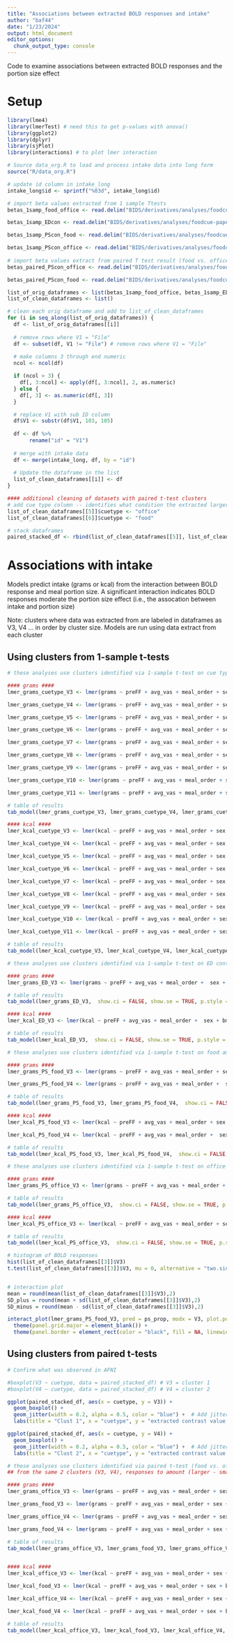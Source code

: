 ```yaml
---
title: "Associations between extracted BOLD responses and intake"
author: "baf44"
date: "1/23/2024"
output: html_document
editor_options: 
  chunk_output_type: console
---
```


Code to examine associations between extracted BOLD responses and the portion size effect

# Setup

```r
library(lme4)
library(lmerTest) # need this to get p-values with anova()
library(ggplot2)
library(dplyr)
library(sjPlot)
library(interactions) # to plot lmer interaction

# Source data_org.R to load and process intake data into long form
source("R/data_org.R")

# update id column in intake_long
intake_long$id <- sprintf("%03d", intake_long$id)

# import beta values extracted from 1 sample Ttests
betas_1samp_food_office <- read.delim("BIDS/derivatives/analyses/foodcue-paper1/level2/1sampleT/ped_fd-0.9_b20_3runs_noGSR_03-21-23/betas_clust_mask_1samp_Food-Office.txt", header=FALSE)

betas_1samp_EDcon <- read.delim("BIDS/derivatives/analyses/foodcue-paper1/level2/1sampleT/ped_fd-0.9_b20_3runs_noGSR_03-21-23/betas_clust_mask_1samp_High-Low_allPS.txt", header=FALSE)

betas_1samp_PScon_food <- read.delim("BIDS/derivatives/analyses/foodcue-paper1/level2/1sampleT/ped_fd-0.9_b20_3runs_noGSR_03-21-23/betas_clust_mask_1samp_Large-Small_allED.txt", header=FALSE)

betas_1samp_PScon_office <- read.delim("BIDS/derivatives/analyses/foodcue-paper1/level2/1sampleT/ped_fd-0.9_b20_3runs_noGSR_03-21-23/betas_clust_mask_1samp_OfficeLarge-Small.txt", header=FALSE)
 
# import beta values extract from paired T test result (food vs. office, PS contrast)
betas_paired_PScon_office <- read.delim("BIDS/derivatives/analyses/foodcue-paper1/level2/2sample-pairedT/ped_fd-0.9_b20_3runs_noGSR_03-24-23/betas_clust_mask_pairedT_cuetype_OfficeLarge-Small.txt", header=FALSE)

betas_paired_PScon_food <- read.delim("BIDS/derivatives/analyses/foodcue-paper1/level2/2sample-pairedT/ped_fd-0.9_b20_3runs_noGSR_03-24-23/betas_clust_mask_pairedT_cuetype_Large-Small_allED.txt", header=FALSE)

```

```r

list_of_orig_dataframes <- list(betas_1samp_food_office, betas_1samp_EDcon, betas_1samp_PScon_food, betas_1samp_PScon_office, betas_paired_PScon_office, betas_paired_PScon_food)
list_of_clean_dataframes <- list()

# clean each orig dataframe and add to list_of_clean_dataframes
for (i in seq_along(list_of_orig_dataframes)) {
  df <- list_of_orig_dataframes[[i]]
  
  # remove rows where V1 = "File"
  df <- subset(df, V1 != "File") # remove rows where V1 = "File"
  
  # make columns 3 through end numeric
  ncol <- ncol(df)

  if (ncol > 3) {
    df[, 3:ncol] <- apply(df[, 3:ncol], 2, as.numeric)
  } else {
    df[, 3] <- as.numeric(df[, 3])
  }

  # replace V1 with sub ID column
  df$V1 <- substr(df$V1, 103, 105)
  
  df <- df %>% 
       rename("id" = "V1")
  
  # merge with intake data
  df <- merge(intake_long, df, by = "id")
  
  # Update the dataframe in the list
  list_of_clean_dataframes[[i]] <- df
}

#### additional cleaning of datasets with paired t-test clusters
# add cue type column -- identifies what condition the extracted larger-smaller response is for
list_of_clean_dataframes[[5]]$cuetype <- "office"
list_of_clean_dataframes[[6]]$cuetype <- "food"

# stack dataframes
paired_stacked_df <- rbind(list_of_clean_dataframes[[5]], list_of_clean_dataframes[[6]])

```

# Associations with intake

Models predict intake (grams or kcal) from the interaction between BOLD response and meal portion size. A significant interaction indicates BOLD responses moderate the portion size effect (i.e., the assocation between intake and portion size)

Note: clusters where data was extracted from are labeled in dataframes as V3, V4 ... in order by cluster size. Models are run using data extract from each cluster

## Using clusters from 1-sample t-tests 
```r

# these analyses use clusters identified via 1-sample t-test on cue type contrast (food - office)

#### grams ####
lmer_grams_cuetype_V3 <- lmer(grams ~ preFF + avg_vas + meal_order + sex + bmi + ps_prop*V3 + (1 | id), data = list_of_clean_dataframes[[1]])

lmer_grams_cuetype_V4 <- lmer(grams ~ preFF + avg_vas + meal_order + sex + bmi + ps_prop*V4 + (1 | id), data = list_of_clean_dataframes[[1]])

lmer_grams_cuetype_V5 <- lmer(grams ~ preFF + avg_vas + meal_order + sex + bmi + ps_prop*V5 + (1 | id), data = list_of_clean_dataframes[[1]])

lmer_grams_cuetype_V6 <- lmer(grams ~ preFF + avg_vas + meal_order + sex + bmi + ps_prop*V6 + (1 | id), data = list_of_clean_dataframes[[1]])

lmer_grams_cuetype_V7 <- lmer(grams ~ preFF + avg_vas + meal_order + sex + bmi + ps_prop*V7 + (1 | id), data = list_of_clean_dataframes[[1]])

lmer_grams_cuetype_V8 <- lmer(grams ~ preFF + avg_vas + meal_order + sex + bmi + ps_prop*V8 + (1 | id), data = list_of_clean_dataframes[[1]])

lmer_grams_cuetype_V9 <- lmer(grams ~ preFF + avg_vas + meal_order + sex + bmi + ps_prop*V9 + (1 | id), data = list_of_clean_dataframes[[1]])

lmer_grams_cuetype_V10 <- lmer(grams ~ preFF + avg_vas + meal_order + sex + bmi + ps_prop*V10 + (1 | id), data = list_of_clean_dataframes[[1]])

lmer_grams_cuetype_V11 <- lmer(grams ~ preFF + avg_vas + meal_order + sex + bmi + ps_prop*V11 + (1 | id), data = list_of_clean_dataframes[[1]])

# table of results
tab_model(lmer_grams_cuetype_V3, lmer_grams_cuetype_V4, lmer_grams_cuetype_V5, lmer_grams_cuetype_V6, lmer_grams_cuetype_V7, lmer_grams_cuetype_V8, lmer_grams_cuetype_V9, lmer_grams_cuetype_V10, lmer_grams_cuetype_V11, show.ci = FALSE, show.se = TRUE, p.style = c("stars"), collapse.se = TRUE)

#### kcal ####
lmer_kcal_cuetype_V3 <- lmer(kcal ~ preFF + avg_vas + meal_order + sex + bmi + ps_prop*V3 + (1 | id), data = list_of_clean_dataframes[[1]])

lmer_kcal_cuetype_V4 <- lmer(kcal ~ preFF + avg_vas + meal_order + sex + bmi + ps_prop*V4 + (1 | id), data = list_of_clean_dataframes[[1]])

lmer_kcal_cuetype_V5 <- lmer(kcal ~ preFF + avg_vas + meal_order + sex + bmi + ps_prop*V5 + (1 | id), data = list_of_clean_dataframes[[1]])

lmer_kcal_cuetype_V6 <- lmer(kcal ~ preFF + avg_vas + meal_order + sex + bmi + ps_prop*V6 + (1 | id), data = list_of_clean_dataframes[[1]])

lmer_kcal_cuetype_V7 <- lmer(kcal ~ preFF + avg_vas + meal_order + sex + bmi + ps_prop*V7 + (1 | id), data = list_of_clean_dataframes[[1]])

lmer_kcal_cuetype_V8 <- lmer(kcal ~ preFF + avg_vas + meal_order + sex + bmi + ps_prop*V8 + (1 | id), data = list_of_clean_dataframes[[1]])

lmer_kcal_cuetype_V9 <- lmer(kcal ~ preFF + avg_vas + meal_order + sex + bmi + ps_prop*V9 + (1 | id), data = list_of_clean_dataframes[[1]])

lmer_kcal_cuetype_V10 <- lmer(kcal ~ preFF + avg_vas + meal_order + sex + bmi + ps_prop*V10 + (1 | id), data = list_of_clean_dataframes[[1]])

lmer_kcal_cuetype_V11 <- lmer(kcal ~ preFF + avg_vas + meal_order + sex + bmi + ps_prop*V11 + (1 | id), data = list_of_clean_dataframes[[1]])

# table of results
tab_model(lmer_kcal_cuetype_V3, lmer_kcal_cuetype_V4, lmer_kcal_cuetype_V5, lmer_kcal_cuetype_V6, lmer_kcal_cuetype_V7, lmer_kcal_cuetype_V8, lmer_kcal_cuetype_V9, lmer_kcal_cuetype_V10, lmer_kcal_cuetype_V11, show.ci = FALSE, show.se = TRUE, p.style = c("stars"), collapse.se = TRUE)

```


```r

# these analyses use clusters identified via 1-sample t-test on ED contrast (higher - lower, across food amount)

#### grams ####
lmer_grams_ED_V3 <- lmer(grams ~ preFF + avg_vas + meal_order +  sex + bmi + ps_prop*V3 + (1 | id), data = list_of_clean_dataframes[[2]])

# table of results
tab_model(lmer_grams_ED_V3,  show.ci = FALSE, show.se = TRUE, p.style = c("stars"), collapse.se = TRUE)

#### kcal ####
lmer_kcal_ED_V3 <- lmer(kcal ~ preFF + avg_vas + meal_order +  sex + bmi + ps_prop*V3 + (1 | id), data = list_of_clean_dataframes[[2]])

# table of results
tab_model(lmer_kcal_ED_V3,  show.ci = FALSE, show.se = TRUE, p.style = c("stars"), collapse.se = TRUE)

```

```r

# these analyses use clusters identified via 1-sample t-test on food amount contrast (larger - smaller, across ED)

#### grams ####
lmer_grams_PS_food_V3 <- lmer(grams ~ preFF + avg_vas + meal_order + sex + bmi + ps_prop*V3 + (1 | id), data = list_of_clean_dataframes[[3]])

lmer_grams_PS_food_V4 <- lmer(grams ~ preFF + avg_vas + meal_order +  sex + bmi + ps_prop*V4 + (1 | id), data = list_of_clean_dataframes[[3]])

# table of results
tab_model(lmer_grams_PS_food_V3, lmer_grams_PS_food_V4,  show.ci = FALSE, show.se = TRUE, p.style = c("stars"), collapse.se = TRUE)

#### kcal ####
lmer_kcal_PS_food_V3 <- lmer(kcal ~ preFF + avg_vas + meal_order + sex + bmi + ps_prop*V3 + (1 | id), data = list_of_clean_dataframes[[3]])

lmer_kcal_PS_food_V4 <- lmer(kcal ~ preFF + avg_vas + meal_order +  sex + bmi + ps_prop*V4 + (1 | id), data = list_of_clean_dataframes[[3]])

# table of results
tab_model(lmer_kcal_PS_food_V3, lmer_kcal_PS_food_V4,  show.ci = FALSE, show.se = TRUE, p.style = c("stars"), collapse.se = TRUE)

```

```r

# these analyses use clusters identified via 1-sample t-test on office supply amount contrast (larger - smaller)

#### grams ####
lmer_grams_PS_office_V3 <- lmer(grams ~ preFF + avg_vas + meal_order + sex + bmi + ps_prop*V3 + (1 | id), data = list_of_clean_dataframes[[4]])

# table of results
tab_model(lmer_grams_PS_office_V3,  show.ci = FALSE, show.se = TRUE, p.style = c("stars"), collapse.se = TRUE)

#### kcal ####
lmer_kcal_PS_office_V3 <- lmer(kcal ~ preFF + avg_vas + meal_order + sex + bmi + ps_prop*V3 + (1 | id), data = list_of_clean_dataframes[[4]])

# table of results
tab_model(lmer_kcal_PS_office_V3,  show.ci = FALSE, show.se = TRUE, p.style = c("stars"), collapse.se = TRUE)

```

```r

# histogram of BOLD responses 
hist(list_of_clean_dataframes[[3]]$V3)
t.test(list_of_clean_dataframes[[3]]$V3, mu = 0, alternative = "two.sided")


# interaction plot
mean = round(mean(list_of_clean_dataframes[[3]]$V3),2)
SD_plus = round(mean + sd(list_of_clean_dataframes[[3]]$V3),2)
SD_minus = round(mean - sd(list_of_clean_dataframes[[3]]$V3),2)

interact_plot(lmer_grams_PS_food_V3, pred = ps_prop, modx = V3, plot.points = TRUE, modx.values = c(SD_minus, mean, SD_plus), line.thickness = 2) + 
  theme(panel.grid.major = element_blank()) + 
  theme(panel.border = element_rect(color = "black", fill = NA, linewidth = .5))
```

## Using clusters from paired t-tests

```r
# Confirm what was observed in AFNI

#boxplot(V3 ~ cuetype, data = paired_stacked_df) # V3 = cluster 1 
#boxplot(V4 ~ cuetype, data = paired_stacked_df) # V4 = cluster 2 

ggplot(paired_stacked_df, aes(x = cuetype, y = V3)) +
  geom_boxplot() +
  geom_jitter(width = 0.2, alpha = 0.5, color = "blue") +  # Add jittered points
  labs(title = "Clust 1", x = "cuetype", y = "extracted contrast value (large - small)")

ggplot(paired_stacked_df, aes(x = cuetype, y = V4)) +
  geom_boxplot() +
  geom_jitter(width = 0.2, alpha = 0.5, color = "blue") +  # Add jittered points
  labs(title = "Clust 2", x = "cuetype", y = "extracted contrast value (large - small)")

```

```r

# these analyses use clusters identified via paired t-test (food vs. office) on amount contrast (larger - smaller)
## from the same 2 clusters (V3, V4), responses to amount (larger - smaller) were extract for food and office supply conditions

#### grams ####
lmer_grams_office_V3 <- lmer(grams ~ preFF + avg_vas + meal_order + sex + bmi + ps_prop*V3 + (1 | id), data = list_of_clean_dataframes[[5]])

lmer_grams_food_V3 <- lmer(grams ~ preFF + avg_vas + meal_order + sex + bmi + ps_prop*V3 + (1 | id), data = list_of_clean_dataframes[[6]])

lmer_grams_office_V4 <- lmer(grams ~ preFF + avg_vas + meal_order + sex + bmi + ps_prop*V4 + (1 | id), data = list_of_clean_dataframes[[5]])

lmer_grams_food_V4 <- lmer(grams ~ preFF + avg_vas + meal_order + sex + bmi + ps_prop*V4 + (1 | id), data = list_of_clean_dataframes[[6]])

# table of results
tab_model(lmer_grams_office_V3, lmer_grams_food_V3, lmer_grams_office_V4, lmer_grams_food_V4, show.ci = FALSE, show.se = TRUE, p.style = c("stars"), collapse.se = TRUE)


#### kcal ####
lmer_kcal_office_V3 <- lmer(kcal ~ preFF + avg_vas + meal_order + sex + bmi + ps_prop*V3 + (1 | id), data = list_of_clean_dataframes[[5]])

lmer_kcal_food_V3 <- lmer(kcal ~ preFF + avg_vas + meal_order + sex + bmi + ps_prop*V3 + (1 | id), data = list_of_clean_dataframes[[6]])

lmer_kcal_office_V4 <- lmer(kcal ~ preFF + avg_vas + meal_order + sex + bmi + ps_prop*V4 + (1 | id), data = list_of_clean_dataframes[[5]])

lmer_kcal_food_V4 <- lmer(kcal ~ preFF + avg_vas + meal_order + sex + bmi + ps_prop*V4 + (1 | id), data = list_of_clean_dataframes[[6]])

# table of results
tab_model(lmer_kcal_office_V3, lmer_kcal_food_V3, lmer_kcal_office_V4, lmer_kcal_food_V4, show.ci = FALSE, show.se = TRUE, p.style = c("stars"), collapse.se = TRUE)

```

